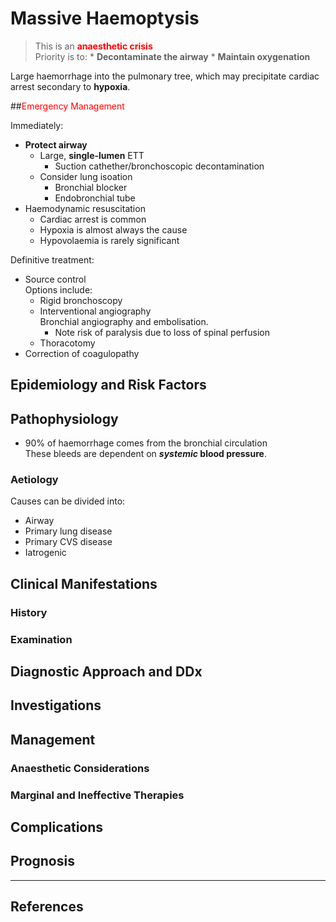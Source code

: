 # Massive Haemoptysis


> This is an <span style="color:red">**anaesthetic crisis**</span>\
> Priority is to:
>* **Decontaminate the airway**
>* **Maintain oxygenation**

Large haemorrhage into the pulmonary tree, which may precipitate cardiac arrest secondary to **hypoxia**.

##<span style="color:red">Emergency Management</span>

Immediately:

* **Protect airway**
	* Large, **single-lumen** ETT
		* Suction cathether/bronchoscopic decontamination
	* Consider lung isoation
		* Bronchial blocker
		* Endobronchial tube
* Haemodynamic resuscitation\
	* Cardiac arrest is common
	* Hypoxia is almost always the cause
	* Hypovolaemia is rarely significant

Definitive treatment:

* Source control\
Options include:
	* Rigid bronchoscopy
	* Interventional angiography\
	Bronchial angiography and embolisation.\
		* Note risk of paralysis due to loss of spinal perfusion
	* Thoracotomy
* Correction of coagulopathy




## Epidemiology and Risk Factors


## Pathophysiology

* 90% of haemorrhage comes from the bronchial circulation\
These bleeds are dependent on ***systemic* blood pressure**.

### Aetiology

Causes can be divided into:

* Airway
* Primary lung disease
* Primary CVS disease
* Iatrogenic

## Clinical Manifestations

### History

### Examination

## Diagnostic Approach and DDx

## Investigations

## Management


### Anaesthetic Considerations

### Marginal and Ineffective Therapies

## Complications

## Prognosis


---

## References

